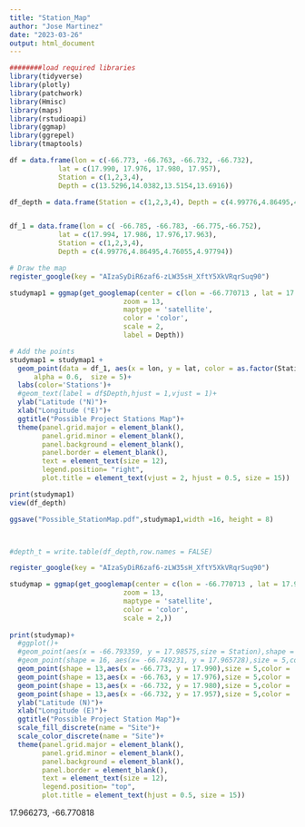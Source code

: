 ```yaml
---
title: "Station_Map"
author: "Jose Martinez"
date: "2023-03-26"
output: html_document
---
```


```r
########load required libraries
library(tidyverse)
library(plotly)
library(patchwork)
library(Hmisc)
library(maps)
library(rstudioapi)
library(ggmap)
library(ggrepel)
library(tmaptools)
```


```r
df = data.frame(lon = c(-66.773, -66.763, -66.732, -66.732),
            lat = c(17.990, 17.976, 17.980, 17.957),
            Station = c(1,2,3,4),
            Depth = c(13.5296,14.0382,13.5154,13.6916))

df_depth = data.frame(Station = c(1,2,3,4), Depth = c(4.99776,4.86495,4.76055,5.13099))


df_1 = data.frame(lon = c( -66.785, -66.783, -66.775,-66.752),
            lat = c(17.994, 17.986, 17.976,17.963),
            Station = c(1,2,3,4),
            Depth = c(4.99776,4.86495,4.76055,4.97794))
```


```r
# Draw the map
register_google(key = "AIzaSyDiR6zaf6-zLW35sH_XftY5XkVRqrSuq90")

studymap1 = ggmap(get_googlemap(center = c(lon = -66.770713 , lat = 17.983142), 
                            zoom = 13,
                            maptype = 'satellite',
                            color = 'color',
                            scale = 2,
                            label = Depth))

# Add the points
studymap1 = studymap1 + 
  geom_point(data = df_1, aes(x = lon, y = lat, color = as.factor(Station)), 
      alpha = 0.6,  size = 5)+
  labs(color='Stations')+
  #geom_text(label = df$Depth,hjust = 1,vjust = 1)+
  ylab("Latitude (°N)")+
  xlab("Longitude (°E)")+
  ggtitle("Possible Project Stations Map")+
  theme(panel.grid.major = element_blank(),
        panel.grid.minor = element_blank(),
        panel.background = element_blank(),
        panel.border = element_blank(),
        text = element_text(size = 12),
        legend.position= "right",
        plot.title = element_text(vjust = 2, hjust = 0.5, size = 15))

print(studymap1)
view(df_depth)

ggsave("Possible_StationMap.pdf",studymap1,width =16, height = 8)



#depth_t = write.table(df_depth,row.names = FALSE)

```




```r
register_google(key = "AIzaSyDiR6zaf6-zLW35sH_XftY5XkVRqrSuq90")

studymap = ggmap(get_googlemap(center = c(lon = -66.770713 , lat = 17.983142), 
                            zoom = 13,
                            maptype = 'satellite',
                            color = 'color',
                            scale = 2,))
                    
print(studymap)+
  #ggplot()+
  #geom_point(aes(x = -66.793359, y = 17.98575,size = Station),shape = 15,size = 5,color = 'purple')+ # Callo Maria Langa
  #geom_point(shape = 16, aes(x= -66.749231, y = 17.965728),size = 5,color = 'purple')+  # left most station (muddy)
  geom_point(shape = 13,aes(x = -66.773, y = 17.990),size = 5,color = 'red')+ # inshore north
  geom_point(shape = 13,aes(x = -66.763, y = 17.976),size = 5,color = 'red')+ # inshore south
  geom_point(shape = 13,aes(x = -66.732, y = 17.980),size = 5,color = 'red')+ # offshore north
  geom_point(shape = 13,aes(x = -66.732, y = 17.957),size = 5,color = 'red')+ # offshore south
  ylab("Latitude (N)")+
  xlab("Longitude (E)")+
  ggtitle("Possible Project Station Map")+
  scale_fill_discrete(name = "Site")+
  scale_color_discrete(name = "Site")+
  theme(panel.grid.major = element_blank(),
        panel.grid.minor = element_blank(),
        panel.background = element_blank(),
        panel.border = element_blank(),
        text = element_text(size = 12),
        legend.position= "top",
        plot.title = element_text(hjust = 0.5, size = 15))
```


17.966273, -66.770818












